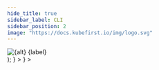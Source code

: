 ```yaml
---
hide_title: true
sidebar_label: CLI
sidebar_position: 2
image: "https://docs.kubefirst.io/img/logo.svg"
---
```






  <div className="git-tab">
    <img src={imgSrc} alt={alt} />
    <span>{label}</span>
  </div>
);

<Tabs groupId="git_provider" defaultValue="github" queryString>
  <TabItem
    attributes={{ className: styles.github }}
    value="github"
    label={<TabLabel imgSrc={config.GITHUB_LOGO_URL} label="GitHub" />}
  >
  <CommonGitHubPrerequisites />

  <CommonCloudPrerequisites />

  <GitHubClusterCreateCmd />

  <CommonTerminalOutput />
  
  <AWSRootCredentialsCmd />

  <CommonClusterConnectivity />

  </TabItem>
  <TabItem
    value="gitlab"
    attributes={{ className: styles.gitlab }}
    label={<TabLabel imgSrc={config.GITLAB_LOGO_URL} label="GitLab" />}
  >
  <CommonGitLabPrerequisites />

  <CommonCloudPrerequisites />

  <GitLabClusterCreateCmd />

  <CommonTerminalOutput />

  <AWSRootCredentialsCmd />

  <CommonClusterConnectivity />

  </TabItem>
</Tabs>
